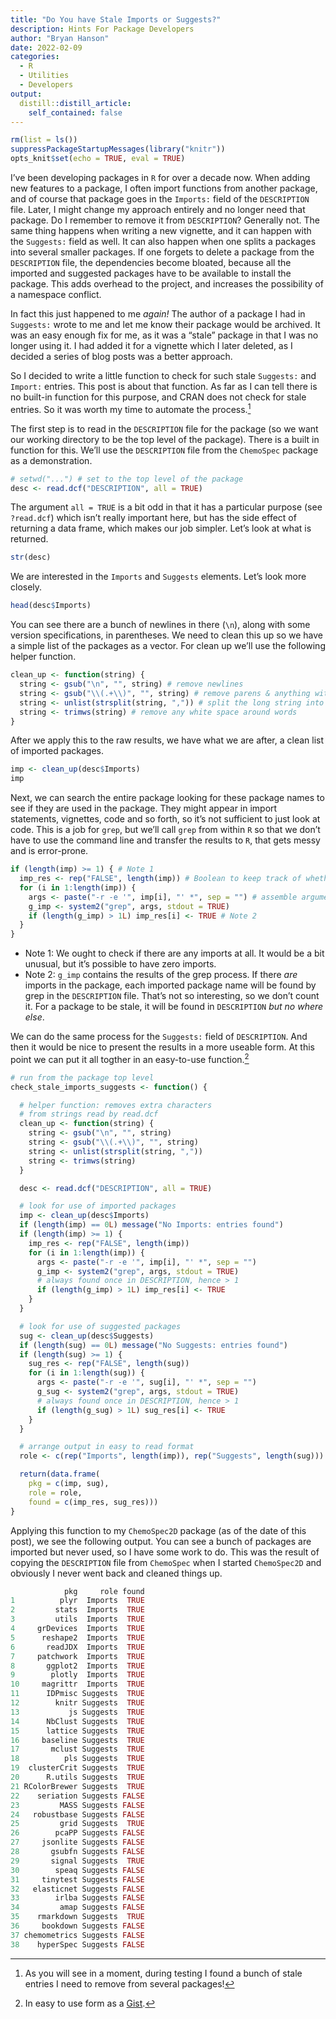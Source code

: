 ```yaml
---
title: "Do You have Stale Imports or Suggests?"
description: Hints For Package Developers
author: "Bryan Hanson"
date: 2022-02-09
categories:
  - R
  - Utilities
  - Developers
output:
  distill::distill_article:
    self_contained: false
---
```


```r
rm(list = ls())
suppressPackageStartupMessages(library("knitr"))
opts_knit$set(echo = TRUE, eval = TRUE)
```

I've been developing packages in `R` for over a decade now.  When adding new features to a package, I often import functions from another package, and of course that package goes in the `Imports:` field of the `DESCRIPTION` file.  Later, I might change my approach entirely and no longer need that package.  Do I remember to remove it from `DESCRIPTION`?  Generally not.  The same thing happens when writing a new vignette, and it can happen with the `Suggests:` field as well.  It can also happen when one splits a packages into several smaller packages.  If one forgets to delete a package from the `DESCRIPTION` file, the dependencies become bloated, because all the imported and suggested packages have to be available to install the package.  This adds overhead to the project, and increases the possibility of a namespace conflict.

In fact this just happened to me *again!* The author of a package I had in `Suggests:` wrote to me and let me know their package would be archived.  It was an easy enough fix for me, as it was a "stale" package in that I was no longer using it.  I had added it for a vignette which I later deleted, as I decided a series of blog posts was a better approach.

So I decided to write a little function to check for such stale `Suggests:` and `Import:` entries.  This post is about that function.  As far as I can tell there is no built-in function for this purpose, and CRAN does not check for stale entries.  So it was worth my time to automate the process.[^1]

The first step is to read in the `DESCRIPTION` file for the package (so we want our working directory to be the top level of the package).  There is a built in function for this.  We'll use the `DESCRIPTION` file from the `ChemoSpec` package as a demonstration.

```r
# setwd("...") # set to the top level of the package
desc <- read.dcf("DESCRIPTION", all = TRUE)
```

The argument `all = TRUE` is a bit odd in that it has a particular purpose (see `?read.dcf`) which isn't really important here, but has the side effect of returning a data frame, which makes our job simpler.  Let's look at what is returned.

```r
str(desc)
```

We are interested in the `Imports` and `Suggests` elements.  Let's look more closely.

```r
head(desc$Imports)
```

You can see there are a bunch of newlines in there (`\n`), along with some version specifications, in parentheses.  We need to clean this up so we have a simple list of the packages as a vector.  For clean up we'll use the following helper function.

```r
clean_up <- function(string) {
  string <- gsub("\n", "", string) # remove newlines
  string <- gsub("\\(.+\\)", "", string) # remove parens & anything within them
  string <- unlist(strsplit(string, ",")) # split the long string into pieces
  string <- trimws(string) # remove any white space around words
}
```

After we apply this to the raw results, we have what we are after, a clean list of imported packages.

```r
imp <- clean_up(desc$Imports)
imp
```

Next, we can search the entire package looking for these package names to see if they are used in the package.  They might appear in import statements, vignettes, code and so forth, so it's not sufficient to just look at code.  This is a job for `grep`, but we'll call `grep` from within `R` so that we don't have to use the command line and transfer the results to `R`, that gets messy and is error-prone.

```r
if (length(imp) >= 1) { # Note 1
  imp_res <- rep("FALSE", length(imp)) # Boolean to keep track of whether we found a package or not
  for (i in 1:length(imp)) {
    args <- paste("-r -e '", imp[i], "' *", sep = "") # assemble arguments for grep
    g_imp <- system2("grep", args, stdout = TRUE)
    if (length(g_imp) > 1L) imp_res[i] <- TRUE # Note 2
  }
}
```

* Note 1: We ought to check if there are any imports at all. It would be a bit unusual, but it's possible to have zero imports.
* Note 2: `g_imp` contains the results of the grep process. If there *are* imports in the package, each imported package name will be found by grep in the `DESCRIPTION` file.  That's not so interesting, so we don't count it.  For a package to be stale, it will be found in `DESCRIPTION` *but no where else*.

We can do the same process for the `Suggests:` field of `DESCRIPTION`.  And then it would be nice to present the results in a more useable form.  At this point we can put it all togther in an easy-to-use function.[^2]

```r

# run from the package top level
check_stale_imports_suggests <- function() {

  # helper function: removes extra characters
  # from strings read by read.dcf
  clean_up <- function(string) {
    string <- gsub("\n", "", string)
    string <- gsub("\\(.+\\)", "", string)
    string <- unlist(strsplit(string, ","))
    string <- trimws(string)
  }

  desc <- read.dcf("DESCRIPTION", all = TRUE)

  # look for use of imported packages
  imp <- clean_up(desc$Imports)
  if (length(imp) == 0L) message("No Imports: entries found")
  if (length(imp) >= 1) {
    imp_res <- rep("FALSE", length(imp))
    for (i in 1:length(imp)) {
      args <- paste("-r -e '", imp[i], "' *", sep = "")
      g_imp <- system2("grep", args, stdout = TRUE)
      # always found once in DESCRIPTION, hence > 1
      if (length(g_imp) > 1L) imp_res[i] <- TRUE
    }
  }

  # look for use of suggested packages
  sug <- clean_up(desc$Suggests)
  if (length(sug) == 0L) message("No Suggests: entries found")
  if (length(sug) >= 1) {
    sug_res <- rep("FALSE", length(sug))
    for (i in 1:length(sug)) {
      args <- paste("-r -e '", sug[i], "' *", sep = "")
      g_sug <- system2("grep", args, stdout = TRUE)
      # always found once in DESCRIPTION, hence > 1
      if (length(g_sug) > 1L) sug_res[i] <- TRUE
    }
  }

  # arrange output in easy to read format
  role <- c(rep("Imports", length(imp)), rep("Suggests", length(sug)))

  return(data.frame(
    pkg = c(imp, sug),
    role = role,
    found = c(imp_res, sug_res)))
}
```

Applying this function to my `ChemoSpec2D` package (as of the date of this post), we see the following output.  You can see a bunch of packages are imported but never used, so I have some work to do.  This was the result of copying the `DESCRIPTION` file from `ChemoSpec` when I started `ChemoSpec2D` and obviously I never went back and cleaned things up.

```r
            pkg     role found
1          plyr  Imports  TRUE
2         stats  Imports  TRUE
3         utils  Imports  TRUE
4     grDevices  Imports  TRUE
5      reshape2  Imports  TRUE
6       readJDX  Imports  TRUE
7     patchwork  Imports  TRUE
8       ggplot2  Imports  TRUE
9        plotly  Imports  TRUE
10     magrittr  Imports  TRUE
11      IDPmisc Suggests  TRUE
12        knitr Suggests  TRUE
13           js Suggests  TRUE
14      NbClust Suggests  TRUE
15      lattice Suggests  TRUE
16     baseline Suggests  TRUE
17       mclust Suggests  TRUE
18          pls Suggests  TRUE
19  clusterCrit Suggests  TRUE
20      R.utils Suggests  TRUE
21 RColorBrewer Suggests  TRUE
22    seriation Suggests FALSE
23         MASS Suggests FALSE
24   robustbase Suggests FALSE
25         grid Suggests  TRUE
26        pcaPP Suggests FALSE
27     jsonlite Suggests FALSE
28       gsubfn Suggests FALSE
29       signal Suggests  TRUE
30        speaq Suggests FALSE
31     tinytest Suggests FALSE
32   elasticnet Suggests FALSE
33        irlba Suggests FALSE
34         amap Suggests FALSE
35    rmarkdown Suggests  TRUE
36     bookdown Suggests FALSE
37 chemometrics Suggests FALSE
38    hyperSpec Suggests FALSE
```

[^1]: As you will see in a moment, during testing I found a bunch of stale entries I need to remove from several packages!
[^2]: In easy to use form as a [Gist](https://gist.github.com/bryanhanson/4c8ac99903df65af9c7e11a972447bc5).
